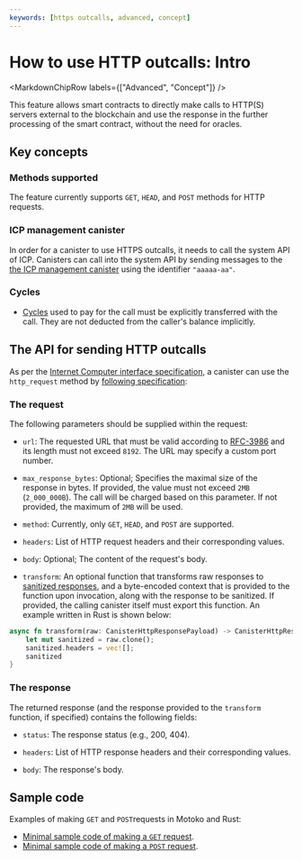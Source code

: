 ```yaml
---
keywords: [https outcalls, advanced, concept]
---
```



# How to use HTTP outcalls: Intro

<MarkdownChipRow labels={["Advanced", "Concept"]} />

This feature allows smart contracts to directly make calls to HTTP(S) servers external to the blockchain and use the response in the further processing of the smart contract, without the need for oracles.

## Key concepts

### Methods supported

The feature currently supports `GET`, `HEAD`, and `POST` methods for HTTP requests.

### ICP management canister

In order for a canister to use HTTPS outcalls, it needs to call the system API of ICP. Canisters can call into the system API by sending messages to the [the ICP management canister](/docs/current/references/ic-interface-spec#ic-management-canister) using the identifier `"aaaaa-aa"`.

### Cycles

* [Cycles](/docs/current/developer-docs/gas-cost) used to pay for the call must be explicitly transferred with the call. They are not deducted from the caller's balance implicitly.

## The API for sending HTTP outcalls

As per the [Internet Computer interface specification](/docs/current/references/ic-interface-spec), a canister can use the `http_request` method by [following specification](/docs/current/references/ic-interface-spec#ic-http_request):

### The request
The following parameters should be supplied within the request:

-   `url`: The requested URL that must be valid according to [RFC-3986](https://www.ietf.org/rfc/rfc3986.txt) and its length must not exceed `8192`. The URL may specify a custom port number.

-   `max_response_bytes`: Optional; Specifies the maximal size of the response in bytes. If provided, the value must not exceed `2MB` (`2_000_000B`). The call will be charged based on this parameter. If not provided, the maximum of `2MB` will be used.

-   `method`: Currently, only `GET`, `HEAD`, and `POST` are supported.

-   `headers`: List of HTTP request headers and their corresponding values.

-   `body`: Optional; The content of the request's body.

-   `transform`: An optional function that transforms raw responses to [sanitized responses](https://en.wikipedia.org/wiki/HTML_sanitization), and a byte-encoded context that is provided to the function upon invocation, along with the response to be sanitized. If provided, the calling canister itself must export this function. An example written in Rust is shown below:

```rust
async fn transform(raw: CanisterHttpResponsePayload) -> CanisterHttpResponsePayload {
    let mut sanitized = raw.clone();
    sanitized.headers = vec![];
    sanitized
}
```

### The response

The returned response (and the response provided to the `transform` function, if specified) contains the following fields:

-   `status`: The response status (e.g., 200, 404).

-   `headers`: List of HTTP response headers and their corresponding values.

-   `body`: The response's body.

## Sample code

Examples of making `GET` and `POST`requests in Motoko and Rust:

* [Minimal sample code of making a `GET` request](./https-outcalls-get.mdx).
* [Minimal sample code of making a `POST` request](./https-outcalls-post.mdx).
